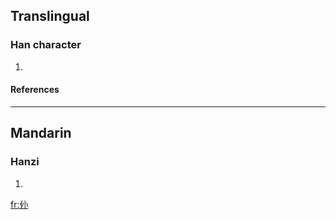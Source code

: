 ==Translingual==
===Han character===
{{Han char|rn=9|rad=人|as=03|sn=5|four=|canj=人火 (OF), XXX人火 (XXXOF)}}
# {{defn|Han|sort=人03}}
====References====
{{Han ref|kx=0094.051|dkj=00392|hdz=10114.010|uh=4EE6|ud=20198}}
----
==Mandarin==
===Hanzi===
{{cmn-hanzi|pin=[[chào]] (chao4)|wg=ch'ao<sup>4</sup>}}
# {{defn|Mandarin}}




[[fr:仦]]